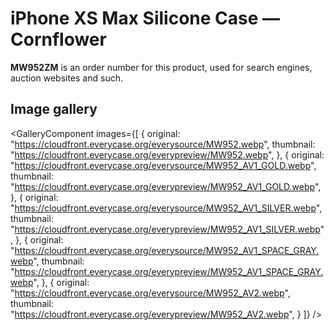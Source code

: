 
# iPhone XS Max Silicone Case — Cornflower

<Callout type='info' emoji='👉🏻'>**MW952ZM** is an order number for this product, used for search engines, auction websites and such.</Callout>

## Image gallery

<GalleryComponent
    images={[
      {
        original: "https://cloudfront.everycase.org/everysource/MW952.webp",
        thumbnail: "https://cloudfront.everycase.org/everypreview/MW952.webp",
      },
      {
        original: "https://cloudfront.everycase.org/everysource/MW952_AV1_GOLD.webp",
        thumbnail: "https://cloudfront.everycase.org/everypreview/MW952_AV1_GOLD.webp",
      },
      {
        original: "https://cloudfront.everycase.org/everysource/MW952_AV1_SILVER.webp",
        thumbnail: "https://cloudfront.everycase.org/everypreview/MW952_AV1_SILVER.webp",
      },
      {
        original: "https://cloudfront.everycase.org/everysource/MW952_AV1_SPACE_GRAY.webp",
        thumbnail: "https://cloudfront.everycase.org/everypreview/MW952_AV1_SPACE_GRAY.webp",
      },
      {
        original: "https://cloudfront.everycase.org/everysource/MW952_AV2.webp",
        thumbnail: "https://cloudfront.everycase.org/everypreview/MW952_AV2.webp",
      }
    ]}
  />
